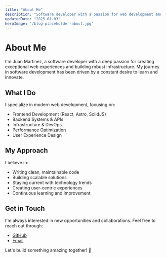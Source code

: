 ```yaml
---
title: "About Me"
description: "Software developer with a passion for web development and robust infrastructure"
updatedDate: "2025-01-03"
heroImage: "/blog-placeholder-about.jpg"
---
```


# About Me

I'm Juan Martinez, a software developer with a deep passion for creating exceptional web experiences and building robust infrastructure. My journey in software development has been driven by a constant desire to learn and innovate.

## What I Do

I specialize in modern web development, focusing on:

- Frontend Development (React, Astro, SolidJS)
- Backend Systems & APIs
- Infrastructure & DevOps
- Performance Optimization
- User Experience Design

## My Approach

I believe in:

- Writing clean, maintainable code
- Building scalable solutions
- Staying current with technology trends
- Creating user-centric experiences
- Continuous learning and improvement

## Get in Touch

I'm always interested in new opportunities and collaborations. Feel free to reach out through:

- [GitHub](https://github.com/jhomra21)
- [Email](mailto:jhonra121@gmail.com)

Let's build something amazing together! 🚀 